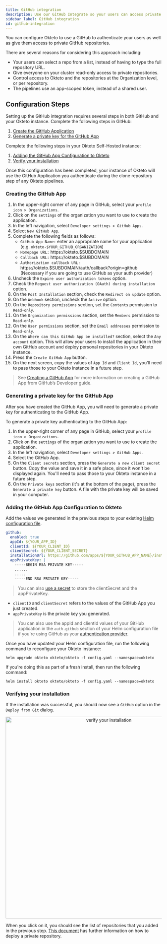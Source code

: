 ```yaml
---
title: GitHub integration
description: Use our GitHub Integrate so your users can access private repositories in their development environments
sidebar_label: GitHub integration
id: github-integration
---
```



You can configure Okteto to use a GitHub to authenticate your users as well as give them access to private GitHub repositories.

There are several reasons for considering this approach including:

- Your users can select a repo from a list, instead of having to type the full repository URL.
- Give everyone on your cluster read-only access to private repositories.
- Control access to Okteto and the repositories at the Organization level, or per repository.
- The pipelines use an app-scoped token, instead of a shared user.

## Configuration Steps

Setting up the GitHub integration requires several steps in both GitHub and your Okteto instance. Complete the following steps in GitHub:

1. [Create the GitHub Application](#creating-the-github-app)
1. [Generate a private key for the GitHub App](#generating-a-private-key-for-the-github-app)

Complete the following steps in your Okteto Self-Hosted instance:

1. [Adding the GitHub App Configuration to Okteto](#adding-the-github-app-configuration-to-okteto)
1. [Verify your installation](#verifying-your-installation)

Once this configuration has been completed, your instance of Okteto will use the GitHub Application you authenticate during the clone repository step of any Okteto pipelines.

### Creating the GitHub App

1. In the upper-right corner of any page in GitHub, select your `profile icon > Organizations`.
1. Click on the `settings` of the organization you want to use to create the application.
1. In the left navigation, select `Developer settings > GitHub Apps`.
1. Select `New GitHub App`.
1. Complete the following fields as follows:
   - `GitHub App Name:` enter an appropriate name for your application (e.g. `okteto-$YOUR_GITHUB_ORGANIZATION`)
   - `Homepage URL:` https://okteto.$SUBDOMAIN
   - `Callback URL:` https://okteto.$SUBDOMAIN
   - `Authorization callback URL:` https://okteto.$SUBDOMAIN/auth/callback?origin=github (Necessary if you are going to use GitHub as your auth provider)
1. Uncheck the `Expire user authorization tokens` option.
1. Check the `Request user authorization (OAuth) during installation` option.
1. On the `Post Installation` section, check the `Redirect on update` option.
1. On the `Webhook` section, uncheck the `Active` option.
1. On the `Repository permissions` section, set the `Contents` permission to `Read-only`.
1. On the `Organization permissions` section, set the `Members` permission to `Read-only`.
1. On the `User permissions` section, set the `Email addresses` permission to `Read-only`.
1. On the `Where can this GitHub App be installed?` section, select the `Any account` option. This will allow your users to install the application in their own GitHub account and deploy personal repositories in your Okteto instance.
1. Press the `Create GitHub App` button.
1. On the next screen, copy the values of `App Id` and `Client Id`, you'll need to pass those to your Okteto instance in a future step.

> See [Creating a GitHub App](https://docs.github.com/en/developers/apps/building-github-apps/creating-a-github-app) for more information on creating a GitHub App from GitHub’s Developer guide.

### Generating a private key for the GitHub App

After you have created the GitHub App, you will need to generate a private key for authenticating to the GitHub App.

To generate a private key authenticating to the GitHub App:

1. In the upper-right corner of any page in GitHub, select your `profile icon > Organizations`.
1. Click on the `settings` of the organization you want to use to create the application.
1. In the left navigation, select `Developer settings > GitHub Apps`.
1. Select the GitHub App.
1. On the `Client secrets` section, press the `Generate a new client secret` button. Copy the value and save it in a safe place, since it won't be displayed again. You'll need to pass those to your Okteto instance in a future step.
1. On the `Private keys` section (it's at the bottom of the page), press the `Generate a private key` button. A file with the private key will be saved in your computer.

### Adding the GitHub App Configuration to Okteto

Add the values we generated in the previous steps to your existing [Helm configuration file](get-started/quickstart-guide.mdx#configuration-file).

```yaml
github:
  enabled: true
  appId: ${YOUR_APP_ID}
  clientId: ${YOUR_CLIENT_ID}
  clientSecret: ${YOUR_CLIENT_SECRET}
  installationUrl: https://github.com/apps/${YOUR_GITHUB_APP_NAME}/installations/new
  appPrivateKey: |
    -----BEGIN RSA PRIVATE KEY-----
    ......
    .....
    -----END RSA PRIVATE KEY-----
```

> You can also [use a secret](reference/helm-chart-values.mdx/#store-sensitive-configuration-values-using-a-secret) to store the clientSecret and the appPrivateKey.

- `clientID` and `clientSecret` refers to the values of the GitHub App you just created.
- `appPrivateKey` is the private key you generated.

> You can also use the appId and clientId values of your GitHub application in the `auth.github` section of your Helm configuration file if you're using GitHub as your [authentication provider](get-started/quickstart-guide.mdx#authentication).

Once you have updated your Helm configuration file, run the following command to reconfigure your Okteto instance:

```
helm upgrade okteto okteto/okteto -f config.yaml --namespace=okteto
```

If you're doing this as part of a fresh install, then run the following command:

```
helm install okteto okteto/okteto -f config.yaml --namespace=okteto
```

### Verifying your installation

If the installation was successful, you should now see a `GitHub` option in the `Deploy from Git` dialog.

<p align="center">
  <Image
    src={require("@site/static/img/verify-installation.png").default}
    alt="verify your installation"
    width="650"
  />
</p>

When you click on it, you should see the list of repositories that you added in the previous step. [This document](deploy/from-private-repositories.mdx) has further information on how to deploy a private repository.
